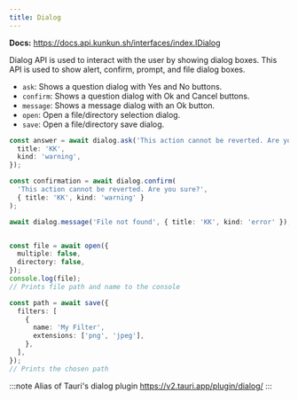 ```yaml
---
title: Dialog
---
```


**Docs:** https://docs.api.kunkun.sh/interfaces/index.IDialog

Dialog API is used to interact with the user by showing dialog boxes. This API is used to show alert, confirm, prompt, and file dialog boxes.

- `ask`: Shows a question dialog with Yes and No buttons.
- `confirm`: Shows a question dialog with Ok and Cancel buttons.
- `message`: Shows a message dialog with an Ok button.
- `open`: Open a file/directory selection dialog.
- `save`: Open a file/directory save dialog.


<ImportCodeBlock apiName="dialog" />

```ts
const answer = await dialog.ask('This action cannot be reverted. Are you sure?', {
  title: 'KK',
  kind: 'warning',
});

const confirmation = await dialog.confirm(
  'This action cannot be reverted. Are you sure?',
  { title: 'KK', kind: 'warning' }
);

await dialog.message('File not found', { title: 'KK', kind: 'error' });


const file = await open({
  multiple: false,
  directory: false,
});
console.log(file);
// Prints file path and name to the console

const path = await save({
  filters: [
    {
      name: 'My Filter',
      extensions: ['png', 'jpeg'],
    },
  ],
});
// Prints the chosen path
```


:::note
Alias of Tauri's dialog plugin https://v2.tauri.app/plugin/dialog/
:::